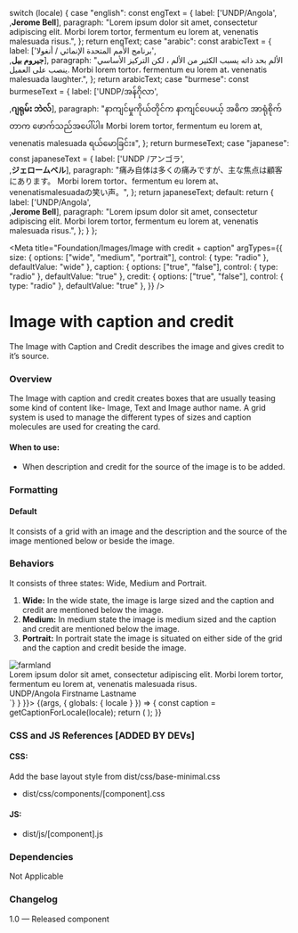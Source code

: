 
  switch (locale) {
    case "english":
      const engText = {
        label: ['UNDP/Angola',<br/>,<strong>Jerome Bell</strong>],
        paragraph: "Lorem ipsum dolor sit amet, consectetur adipiscing elit. Morbi lorem tortor, fermentum eu lorem at, venenatis malesuada risus.",
      };
      return engText;
    case "arabic":
      const arabicText = {
        label: ['برنامج الأمم المتحدة الإنمائي / أنغولا',<br/>,<strong>جيروم بيل</strong>],
        paragraph: "الألم بحد ذاته يسبب الكثير من الألم ، لكن التركيز الأساسي ينصب على العميل. Morbi lorem tortor، fermentum eu lorem at، venenatis malesuada laughter.",
      };
      return arabicText;
    case "burmese":
      const burmeseText = {
        label: ['UNDP/အန်ဂိုလာ',<br/>,<strong>ဂျရုမ်း ဘဲလ်</strong>],
        paragraph: "နာကျင်မှုကိုယ်တိုင်က နာကျင်ပေမယ့် အဓိက အာရုံစိုက်တာက ဖောက်သည်အပေါ်ပါ။ Morbi lorem tortor, fermentum eu lorem at, venenatis malesuada ရယ်မောခြင်း။",
      };
      return burmeseText;
    case "japanese":
      const japaneseText = {
        label: ['UNDP /アンゴラ',<br/>,<strong>ジェロームベル</strong>],
        paragraph: "痛み自体は多くの痛みですが、主な焦点は顧客にあります。 Morbi lorem tortor、fermentum eu lorem at、venenatismalesuadaの笑い声。",
      };
      return japaneseText;
    default:
      return {
        label: ['UNDP/Angola',<br/>,<strong>Jerome Bell</strong>],
        paragraph: "Lorem ipsum dolor sit amet, consectetur adipiscing elit. Morbi lorem tortor, fermentum eu lorem at, venenatis malesuada risus.",
      };
  }
};

<Meta
  title="Foundation/Images/Image with credit + caption"
  argTypes={{
    size: {
      options: ["wide", "medium", "portrait"],
      control: { type: "radio" },
      defaultValue: "wide"
    },
    caption: {
      options: ["true", "false"],
      control: { type: "radio" },
      defaultValue: "true"
    },
    credit: {
      options: ["true", "false"],
      control: { type: "radio" },
      defaultValue: "true"
    },
  }}
/>

# Image with caption and credit
The Image with Caption and Credit describes the image and gives credit to it’s source.

### Overview
The Image with caption and credit creates boxes that are usually teasing some kind of content like- Image, Text and Image author name. A grid system is used to manage the different types of sizes and caption molecules are used for creating the card.

#### When to use:
- When description and credit for the source of the image is to be added.

### Formatting

#### Default
It consists of a grid with an image and the description and the source of the image mentioned below or beside the image.

### Behaviors
It consists of three states: Wide, Medium and Portrait.

1. **Wide:** In the wide state, the image is large sized and the caption and credit are mentioned below the image.
2. **Medium:** In medium state the image is medium sized and the caption and credit are mentioned below the image.
3. **Portrait:** In portrait state the image is situated on either side of the grid and the caption and credit beside the image.


<Canvas>
  <Story name="Image with credit + caption" parameters={{ docs: { source: { code: `<div class="grid-x image-section">
    <div class="cell image__cart medium-12">
      <img
        src="static/media/stories/assets/images/farmland-lg.jpg"
        alt="farmland"
      />
    </div>
    <div class="cell image__description medium-7">
      <figcaption class="image__caption">
        <div class="image__caption_para">
          Lorem ipsum dolor sit amet, consectetur adipiscing elit. Morbi lorem
          tortor, fermentum eu lorem at, venenatis malesuada risus.
        </div>
        <div class="image--author">
          <span class="author__caption author--label">UNDP/Angola</span>
          <span class="author__caption author--name">Firstname Lastname</span>
        </div>
      </figcaption>
    </div>
    </div>`} } }}>
    {(args, { globals: { locale } }) => {
      const caption = getCaptionForLocale(locale);
      return (
        <Images
          imagelg={farmlandlg} imagemd={farmlandmd} imagesm={farmlandsm} alt="farmland" label={caption.label}  paragraph={caption.paragraph} {...args}
        ></Images>
      );
    }}
  </Story>
</Canvas>

### CSS and JS References [ADDED BY DEVs]

#### CSS:
Add the base layout style from dist/css/base-minimal.css
- dist/css/components/[component].css

#### JS:
- dist/js/[component].js

### Dependencies
Not Applicable

### Changelog
1.0 — Released component
